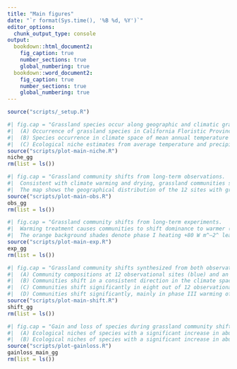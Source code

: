 ```yaml
---
title: "Main figures"
date: "`r format(Sys.time(), '%B %d, %Y')`"
editor_options: 
  chunk_output_type: console
output:
  bookdown::html_document2: 
    fig_caption: true
    number_sections: true
    global_numbering: true
  bookdown::word_document2: 
    fig_caption: true
    number_sections: true
    global_numbering: true
---
```


```r
source("scripts/_setup.R")
```

```r
#| fig.cap = "Grassland species occur along geographic and climatic gradients to estimate ecological niches.
#|  (A) Occurrence of grassland species in California Floristic Province, retrieved from the GBIF data (gray points), highlighting two example species *Danthonia californica* in the north (blue points) and *Stipa pulchra* in the south (red points).
#|  (B) Species occurrence in climate space of mean annual temperature (°C) and mean annual precipitation (mm), retrieved from the CHELSA data (gray), highlighting the same two example species *Danthonia californica* under cool and wet climates (blue) and *Stipa pulchra* under warm and dry climates (red).
#|  (C) Ecological niche estimates from average temperature and precipitation for each species (median, gray), highlighting the two species (blue and red)."
source("scripts/plot-main-niche.R")
niche_gg
rm(list = ls())
```

```r
#| fig.cap = "Grassland community shifts from long-term observations.
#|  Consistent with climate warming and drying, grassland communities shift dominance to warmer (increasing CTI) and drier (decreasing CPI) species in 12 long-term observational sites across the California Floristic Province (red trend lines by linear regression, significant slopes by *t*-test, *p* ≤ 0.05). 
#|  The map shows the geographical distribution of the 12 sites with grassland percent cover (green) from Sentinel-2 10 m land use/land cover time series data."
source("scripts/plot-main-obs.R")
obs_gg
rm(list = ls())
```

```r
#| fig.cap = "Grassland community shifts from long-term experiments.
#|  Warming treatment causes communities to shift dominance to warmer (CTI, °C) and drier (CPI, mm) species in the Jasper Ridge Global Change Experiment (72 ambient plots in black, 64 warming plots in red, non-parametric two-sample Wilcoxon test, ns: *p* > 0.05, $*$: *p* ≤ 0.05, $**$: *p* ≤ 0.01, $***$: *p* ≤ 0.001).
#|  The orange background shades denote phase I heating +80 W m^–2^ leading to ~ +1 °C warming in 1999-2002, phase II heating +100 W m^–2^ leading to ~ +1.5 °C warming in 2003-2009, and phase III heating +250 W m^–2^ leading to ~ +2 °C warming in 2010-2014."
source("scripts/plot-main-exp.R")
exp_gg
rm(list = ls())
```

```r
#| fig.cap = "Grassland community shifts synthesized from both observations and experiments.
#|  (A) Community compositions at 12 observational sites (blue) and an experimental site (orange) described by the median Community Temperature Index (CTI, °C) and Community Precipitation Index (CPI, mm), positioned in the ecological niche estimates for individual species (median, gray). The inset rectangle shows the extent of panel B.
#|  (B) Communities shift in a consistent direction in the climate space in observations (blue) and experiment (orange). For the observational sites, arrows point from the start to the end of the sampling period; for the experiment site, arrows point from ambient to warming treatments. The CTI-CPI extent is identical in panel C, whereas an inset rectangle shows the extent of panel D.
#|  (C) Communities shift significantly in eight out of 12 observational sites across the California Floristic Province. For sites with non-significant linear temporal trends in either CTI or CPI, arrows are set to be semi-transparent (*t*-test, *p* ≤ 0.05).
#|  (D) Communities shift significantly, mainly in phase III warming of the Jasper Ridge Global Change Experiment. For years with non-significant differences between the ambient (black) and warming (red) treatments in either CTI or CPI, arrows are set to be semi-transparent (non-parametric two-sample Wilcoxon test, *p* ≤ 0.05)."
source("scripts/plot-main-shift.R")
shift_gg
rm(list = ls())
```

```r
#| fig.cap = "Gain and loss of species during grassland community shifts in observations and experiment.
#|  (A) Ecological niches of species with a significant increase in abundance over time (green circle), with a significant decrease in abundance over time (yellow circle), newly recruited (not present at the site in the first five years, green-filled circle), completely lost (not present at the site in the last five years, yellow-filled circle), and all other species present at each observational site (gray) (*t*-test, *p* ≤ 0.05). The size of circles is proportional to the species' dominance in the community.
#|  (B) Ecological niches of species with a significant increase in abundance under warming (green circle), with a significant decrease in abundance under warming (yellow circle), and all other species present in each year of Phase III of the Jasper Ridge Global Change Experiment (gray) (non-parametric two-sample Wilcoxon test, *p* ≤ 0.05). The size of circles is proportional to the species' dominance in the community."
source("scripts/plot-gainloss.R")
gainloss_main_gg
rm(list = ls())
```
